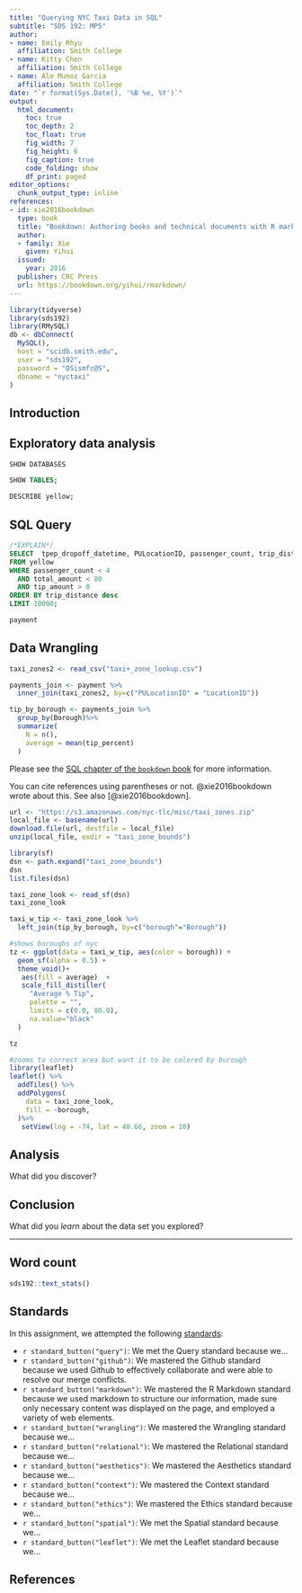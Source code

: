 ```yaml
---
title: "Querying NYC Taxi Data in SQL"
subtitle: "SDS 192: MP5"
author: 
- name: Emily Rhyu
  affiliation: Smith College
- name: Kitty Chen 
  affiliation: Smith College
- name: Ale Munoz Garcia
  affiliation: Smith College
date: "`r format(Sys.Date(), '%B %e, %Y')`"
output: 
  html_document:
    toc: true
    toc_depth: 2
    toc_float: true
    fig_width: 7
    fig_height: 6
    fig_caption: true
    code_folding: show
    df_print: paged
editor_options: 
  chunk_output_type: inline
references:
- id: xie2016bookdown
  type: book
  title: "Bookdown: Authoring books and technical documents with R markdown"
  author: 
  - family: Xie
    given: Yihui
  issued:
    year: 2016
  publisher: CRC Press
  url: https://bookdown.org/yihui/rmarkdown/
---
```


```r
library(tidyverse)
library(sds192)
library(RMySQL)
db <- dbConnect(
  MySQL(), 
  host = "scidb.smith.edu", 
  user = "sds192", 
  password = "DSismfc@S", 
  dbname = "nyctaxi"
)

```

## Introduction


## Exploratory data analysis

```sql
SHOW DATABASES
```

```sql
SHOW TABLES;
```

```sql
DESCRIBE yellow;
```

## SQL Query

```sql
/*EXPLAIN*/
SELECT  tpep_dropoff_datetime, PULocationID, passenger_count, trip_distance, payment_type, total_amount, tip_amount, (tip_amount/total_amount)*100 AS tip_percent
FROM yellow
WHERE passenger_count < 4
  AND total_amount < 80 
  AND tip_amount > 0
ORDER BY trip_distance desc
LIMIT 10000;

```

```r
payment
```

## Data Wrangling

```r
taxi_zones2 <- read_csv("taxi+_zone_lookup.csv")
```

```r
payments_join <- payment %>%
  inner_join(taxi_zones2, by=c("PULocationID" = "LocationID"))

tip_by_borough <- payments_join %>%
  group_by(Borough)%>%
  summarize(
    N = n(),
    average = mean(tip_percent)
  )
```


Please see the [SQL chapter of the `bookdown` book](
https://rmarkdown.rstudio.com/authoring_knitr_engines.html%23sql#sql) for more information. 

You can cite references using parentheses or not. @xie2016bookdown wrote about this. See also [@xie2016bookdown].

```r
url <- "https://s3.amazonaws.com/nyc-tlc/misc/taxi_zones.zip"
local_file <- basename(url)
download.file(url, destfile = local_file)
unzip(local_file, exdir = "taxi_zone_bounds")

library(sf)
dsn <- path.expand("taxi_zone_bounds")
dsn
list.files(dsn)
```

```r
taxi_zone_look <- read_sf(dsn)
taxi_zone_look
```


```r
taxi_w_tip <- taxi_zone_look %>%
  left_join(tip_by_borough, by=c("borough"="Borough"))
```


```r
#shows boroughs of nyc
tz <- ggplot(data = taxi_w_tip, aes(color = borough)) +
  geom_sf(alpha = 0.5) +
  theme_void()+
   aes(fill = average)  +
   scale_fill_distiller(
     "Average % Tip",
     palette = "",
     limits = c(0.0, 80.0),
     na.value="black"
  )

tz
```


```r
#zooms to correct area but want it to be colored by burough
library(leaflet)
leaflet() %>%
  addTiles() %>%
  addPolygons(
    data = taxi_zone_look,
    fill = ~borough,
  )%>%
   setView(lng = -74, lat = 40.66, zoom = 10)
```


## Analysis

What did you discover? 

## Conclusion

What did you *learn* about the data set you explored?  

---

## Word count

```r
sds192::text_stats()
```


## Standards

In this assignment, we attempted the following [standards](https://beanumber.github.io/sds192/standards.html):

- `r standard_button("query")`: We met the Query standard because we...
- `r standard_button("github")`: We mastered the Github standard because we used Github to effectively collaborate and were able to resolve our merge conflicts.
- `r standard_button("markdown")`: We mastered the R Markdown standard because we used markdown to structure our information, made sure only necessary content was displayed on the page, and employed a variety of web elements.
<!-- - `r standard_button("function")`: We mastered the Function standard because we... -->
- `r standard_button("wrangling")`: We mastered the Wrangling standard because we...
<!-- - `r standard_button("iteration")`: We mastered the Iteration standard because we... -->
- `r standard_button("relational")`: We mastered the Relational standard because we...
- `r standard_button("aesthetics")`: We mastered the Aesthetics standard because we...
- `r standard_button("context")`: We mastered the Context standard because we...
- `r standard_button("ethics")`: We mastered the Ethics standard because we...
<!-- - `r standard_button("reshape")`: We mastered the Reshape standard because we... -->
 - `r standard_button("spatial")`: We met the Spatial standard because we... 
 - `r standard_button("leaflet")`: We met the Leaflet standard because we...


## References
